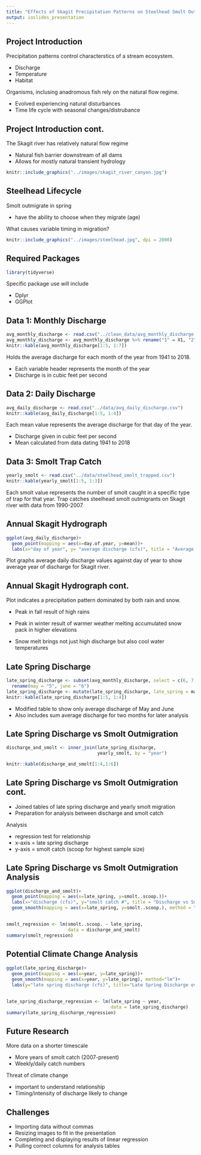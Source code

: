 ```yaml
---
title: "Effects of Skagit Precipitation Patterns on Steelhead Smolt Outmigration"
output: ioslides_presentation
---
```


## Project Introduction

Precipitation patterns control characterstics of a stream ecosystem.

* Discharge
* Temperature
* Habitat

Organisms, inclusing anadromous fish rely on the natural flow regime.

* Evolved experiencing natural disturbances
* Time life cycle with seasonal changes/distrubance

## Project Introduction cont.

The Skagit river has relatively natural flow regime

* Natural fish barrier downstream of all dams
* Allows for mostly natural transient hydrology

```r
knitr::include_graphics("../images/skagit_river_canyon.jpg")
```

## Steelhead Lifecycle

Smolt outmigrate in spring

* have the ability to choose when they migrate (age)

What causes variable timing in migration?

```r
knitr::include_graphics("../images/steelhead.jpg", dpi = 2000)
```

## Required Packages

```r
library(tidyverse)
```

Specific package use will include

* Dplyr
* GGPlot

## Data 1: Monthly Discharge

```r
avg_monthly_discharge <- read.csv("../clean_data/avg_monthly_discharge.txt")
avg_monthly_discharge <- avg_monthly_discharge %>% rename("1" = X1, "2" = X2, "3" = X3, "4" = X4, "5" = X5, "6" = X6, "7" = X7, "8" = X8, "9" = X9, "10" = X10, "11" = X11, "12" = X12)
knitr::kable(avg_monthly_discharge[1:5, 1:7])
``` 

Holds the average discharge for each month of the year from 1941 to 2018.

* Each variable header represents the month of the year
* Discharge is in cubic feet per second

## Data 2: Daily Discharge

```r
avg_daily_discharge <- read.csv("../data/avg_daily_discharge.csv")
knitr::kable(avg_daily_discharge[1:5, 1:4])
```

Each mean value represents the average discharge for that day of the year.

* Discharge given in cubic feet per second
* Mean calculated from data dating 1941 to 2018

## Data 3: Smolt Trap Catch

```r
yearly_smolt <- read.csv("../data/steelhead_smolt_trapped.csv")
knitr::kable(yearly_smolt[1:5, 1:3])
```

Each smolt value represents the number of smolt caught in a specific type of trap for that year. Trap catches steelhead smolt outmigrants on Skagit river with data from 1990-2007.

## Annual Skagit Hydrograph

```r
ggplot(avg_daily_discharge)+
  geom_point(mapping = aes(x=day.of.year, y=mean))+
  labs(x="day of year", y= "average discharge (cfs)", title = "Average Annual Hydrograph")
```

Plot graphs average daily discharge values against day of year to show average year of discharge for Skagit river. 

## Annual Skagit Hydrograph cont.

Plot indicates a precipitation pattern dominated by both rain and snow.

* Peak in fall result of high rains

* Peak in winter result of warmer weather melting accumulated snow pack in higher elevations
* Snow melt brings not just high discharge but also cool water temperatures

## Late Spring Discharge

```r
late_spring_discharge <- subset(avg_monthly_discharge, select = c(6, 7,year)) %>%
  rename(may = "5", june = "6")
late_spring_discharge <- mutate(late_spring_discharge, late_spring = may + june)
knitr::kable(late_spring_discharge[1:5, 1:4])
```

* Modified table to show only average discharge of May and June
* Also includes sum average discharge for two months for later analysis

## Late Spring Discharge vs Smolt Outmigration

```r
discharge_and_smolt <- inner_join(late_spring_discharge, 
                                  yearly_smolt, by = "year")
```
```r
knitr::kable(discharge_and_smolt[1:4,1:6])
```

## Late Spring Discharge vs Smolt Outmigration cont.

* Joined tables of late spring discharge and yearly smolt migration
* Preparation for analysis between discharge and smolt catch

Analysis

* regression test for relationship
* x-axis = late spring discharge
* y-axis = smolt catch (scoop for highest sample size)

## Late Spring Discharge vs Smolt Outmigration Analysis

```r
ggplot(discharge_and_smolt)+
  geom_point(mapping = aes(x=late_spring, y=smolt..scoop.))+
  labs(x="discharge (cfs)", y="smolt catch #", title = "Discharge vs Smolt Catch")+
  geom_smooth(mapping = aes(x=late_spring, y=smolt..scoop.), method = "lm")
```

## 

```r
smolt_regression <- lm(smolt..scoop. ~ late_spring, 
                       data = discharge_and_smolt)
summary(smolt_regression)
```

## Potential Climate Change Analysis

```r
ggplot(late_spring_discharge)+
  geom_point(mapping = aes(x=year, y=late_spring))+
  geom_smooth(mapping = aes(x=year, y=late_spring), method="lm")+
  labs(y="late spring discharge (cfs)", title="Late Spring Discharge over Time")
```

##

```r
late_spring_discharge_regression <- lm(late_spring ~ year, 
                                       data = late_spring_discharge)
summary(late_spring_discharge_regression)
```

## Future Research

More data on a shorter timescale

* More years of smolt catch (2007-present)
* Weekly/daily catch numbers

Threat of climate change

* important to understand relationship
* Timing/intensity of discharge likely to change

## Challenges

* Importing data without commas
* Resizing images to fit in the presentation
* Completing and displaying results of linear regression
* Pulling correct columns for analysis tables